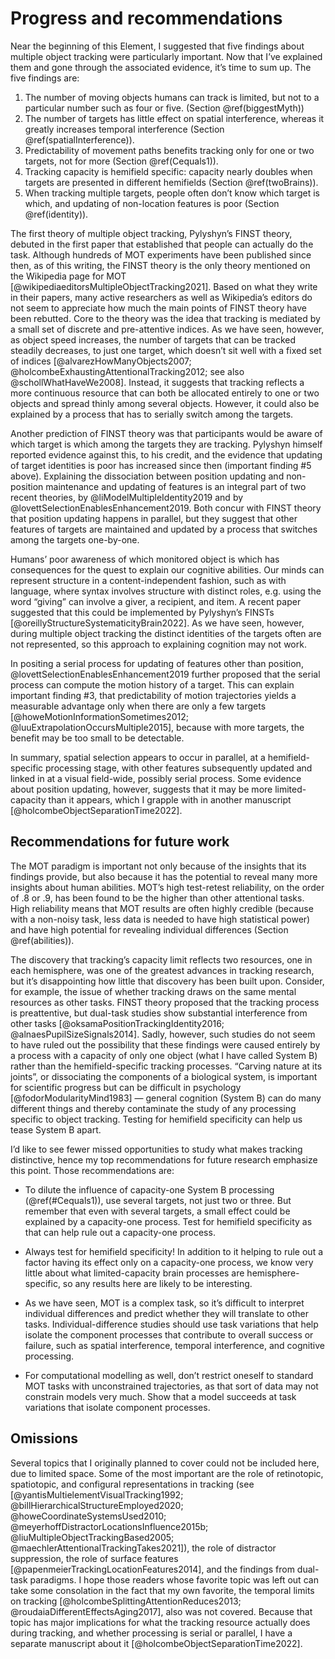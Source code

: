 # Progress and recommendations {#recommendations}

Near the beginning of this Element, I suggested that five findings about multiple object tracking were particularly important. Now that I've explained them and gone through the associated evidence, it's time to sum up. The five findings are:

1. The number of moving objects humans can track is limited, but not to a particular number such as four or five. (Section \@ref(biggestMyth))
1. The number of targets has little effect on spatial interference, whereas it greatly increases temporal interference (Section \@ref(spatialInterference)).
1. Predictability of movement paths benefits tracking only for one or two targets, not for more (Section \@ref(Cequals1)).
1. Tracking capacity is hemifield specific: capacity nearly doubles when targets are presented in different hemifields (Section \@ref(twoBrains)).
1. When tracking multiple targets, people often don't know which target is which, and updating of non-location features is poor (Section \@ref(identity)).

The first theory of multiple object tracking, Pylyshyn's FINST theory, debuted in the first paper that established that people can actually do the task. Although hundreds of MOT experiments have been published since then, as of this writing, the FINST theory is the only theory mentioned on the Wikipedia page for MOT [@wikipediaeditorsMultipleObjectTracking2021]. Based on what they write in their papers, many active researchers as well as Wikipedia's editors do not seem to appreciate how much the main points of FINST theory have been rebutted. Core to the theory was the idea that tracking is mediated by a small set of discrete and pre-attentive indices. As we have seen, however, as object speed increases, the number of targets that can be tracked steadily decreases, to just one target, which doesn't sit well with a fixed set of indices [@alvarezHowManyObjects2007; @holcombeExhaustingAttentionalTracking2012; see also @schollWhatHaveWe2008]. Instead, it suggests that tracking reflects a more continuous resource that can both be allocated entirely to one or two objects and spread thinly among several objects. However, it could also be explained by a process that has to serially switch among the targets.

Another prediction of FINST theory was that participants would be aware of which target is which among the targets they are tracking. Pylyshyn himself reported evidence against this, to his credit, and the evidence that updating of target identities is poor has increased since then (important finding #5 above). Explaining the dissociation between position updating and non-position maintenance and updating of features is an integral part of two recent theories, by @liModelMultipleIdentity2019 and by @lovettSelectionEnablesEnhancement2019. Both concur with FINST theory that position updating happens in parallel, but they suggest that other features of targets are maintained and updated by a process that switches among the targets one-by-one.

Humans' poor awareness of which monitored object is which has consequences for the quest to explain our cognitive abilities. Our minds can represent structure in a content-independent fashion, such as with language, where syntax involves structure with distinct roles, e.g. using the word "giving" can involve a giver, a recipient, and item. A recent paper suggested that this could be implemented by Pylyshyn's FINSTs [@oreillyStructureSystematicityBrain2022]. As we have seen, however, during multiple object tracking the distinct identities of the targets often are not represented, so this approach to explaining cognition may not work.

In positing a serial process for updating of features other than position, @lovettSelectionEnablesEnhancement2019 further proposed that the serial process can compute the motion history of a target. This can explain important finding #3, that predictability of motion trajectories yields a measurable advantage only when there are only a few targets [@howeMotionInformationSometimes2012; @luuExtrapolationOccursMultiple2015], because with more targets, the benefit may be too small to be detectable.

In summary, spatial selection appears to occur in parallel, at a hemifield-specific processing stage, with other features subsequently updated and linked in at a visual field-wide, possibly serial process. Some evidence about position updating, however, suggests that it may be more limited-capacity than it appears, which I grapple with in another manuscript [@holcombeObjectSeparationTime2022].

## Recommendations for future work

The MOT paradigm is important not only because of the insights that its findings provide, but also because it has the potential to reveal many more insights about human abilities. MOT's high test-retest reliability, on the order of .8 or .9, has been found to be the higher than other attentional tasks. High reliability means that MOT results are often highly credible (because with a non-noisy task, less data is needed to have high statistical power) and have high potential for revealing individual differences (Section \@ref(abilities)).

The discovery that tracking's capacity limit reflects two resources, one in each hemisphere, was one of the greatest advances in tracking research, but it's disappointing how little that discovery has been built upon. Consider, for example, the issue of whether tracking draws on the same mental resources as other tasks. FINST theory proposed that the tracking process is preattentive, but dual-task studies show substantial interference from other tasks [@oksamaPositionTrackingIdentity2016; @alnaesPupilSizeSignals2014]. Sadly, however, such studies do not seem to have ruled out the possibility that these findings were caused entirely by a process with a capacity of only one object (what I have called System B) rather than the hemifield-specific tracking processes. “Carving nature at its joints”, or dissociating the components of a biological system, is important for scientific progress but can be difficult in psychology [@fodorModularityMind1983] — general cognition (System B) can do many different things and thereby contaminate the study of any processing specific to object tracking. Testing for hemifield specificity can help us tease System B apart<!--FUTURE-->. 

I'd like to see fewer missed opportunities to study what makes tracking distinctive, hence my top recommendations for future research emphasize this point. Those recommendations are:

* To dilute the influence of capacity-one System B processing (\@ref(#Cequals1)), use several targets, not just two or three. But remember that even with several targets, a small effect could be explained by a capacity-one process. Test for hemifield specificity as that can help rule out a capacity-one process.

* Always test for hemifield specificity! In addition to it helping to rule out a factor having its effect only on a capacity-one process, we know very little about what limited-capacity brain processes are hemisphere-specific, so any results here are likely to be interesting.

* As we have seen, MOT is a complex task, so it's difficult to interpret individual differences and predict whether they will translate to other tasks. Individual-difference studies should use task variations that help isolate the component processes that contribute to overall success or failure, such as spatial interference, temporal interference, and cognitive processing.

* For computational modelling as well, don't restrict oneself to standard MOT tasks with unconstrained trajectories, as that sort of data may not constrain models very much. Show that a model succeeds at task variations that isolate component processes. <!--Another strategy is to model datasets at an individual trial level; previous efforts seem to have modelled data from only one or a few different MOT experiments.-->

## Omissions

Several topics that I originally planned to cover could not be included here, due to limited space. Some of the most important are the role of retinotopic, spatiotopic, and configural representations in tracking (see [@yantisMultielementVisualTracking1992; @billHierarchicalStructureEmployed2020; @howeCoordinateSystemsUsed2010; @meyerhoffDistractorLocationsInfluence2015b; @liuMultipleObjectTrackingBased2005; @maechlerAttentionalTrackingTakes2021]), the role of distractor suppression, the role of surface features [@papenmeierTrackingLocationFeatures2014], and the findings from dual-task paradigms. <!--The use of velocity signals -->I hope those readers whose favorite topic was left out can take some consolation in the fact that my own favorite, the temporal limits on tracking [@holcombeSplittingAttentionReduces2013; @roudaiaDifferentEffectsAging2017], also was not covered. Because that topic has major implications for what the tracking resource actually does during tracking, and whether processing is serial or parallel, I have a separate manuscript about it [@holcombeObjectSeparationTime2022]. <!--early work had concluded that MOT could not reflect serial position sampling [@pylyshynTrackingMultipleIndependent1988; @yantisMultielementVisualTracking1992], this recently has been questioned, and now is a favored account of tracking in some circumstances, as reviewed in Chapter \@ref(serialOrParallel).-->

<!--
## Dual-task OUT OF SCOPE

Another experiment indicates that trying to remember object identities can actually interfere with the ability to track [@fougnieDistinctCapacityLimits2006]. This is consistent with the possibility that position tracking and object feature updating rely on distinct mental capacities. MOT interfered with VWM a lot although not as much as VWM interfered with VWM

" though both search and MOT can be highly attentionally demanding, they may do so via demands on partially independent attentional subsystems. In particular, visual search may interfere dramatically with scene encoding because both processes rely heavily on the same underlying ventral identification-based form of attention. In contrast, MOT fails to interfere with scene encoding more than central executive tasks because MOT relies primarily on a different underlying type of visual attention, one that is dorsal and individuation based. This distinction may also help to explain why MOT and search interfere with each other so little (Alvarez et al. 2005): They may both be highly attention-demanding, yet they may draw on fundamentally different forms of attention. Similarly, this may help to explain why observers are relatively poor at encoding surface features of objects in MOT—including those of tracked targets (see, e.g., Bahrami 2003; Ko and Seiffert 2006; Scholl, Pylyshyn, and Franconeri 1999). "

Dual-task 

Alvarez, G.A., et al., Are mutielement visual tracking and visual search mutually exclusive? Journal of Experimental Psychology: Human Perception and Performance, 2005. 31(4): p. 643-667.

There seems to be an especially close link between MOT and subitizing
@trickAgeDifferencesEnumerating2003 observed that even very slow motion reduced
enumeration speed for stimuli containing 6–9 items, while
the enumeration of 1–4 items was not affected when items
were in motion. Similarly, @alstonSubitizationAttentionalEngagement2004
presented static and moving items, finding that faster and
more accurate enumeration occurred in the subitizing range
given the presence of moving items.

psilocybin seems to impair MOT but not visual working memory [@carterUsingPsilocybinInvestigate2005] 

Subitizing no bilateral advantage on accuracy, but that could be due to very high accuracy - when looking at response time, an advantage is found, although not clear it's as large as that for MOT @railoBilateralTwoitemAdvantage2014

"The results indicated that the number of items participants could subitize decreased by one for each item they tracked." @chesneyEvidenceSharedMechanism2011

 "concurrent performance of a MOT task and a VWM task still instilled substantial and load-dependent dual-task costs. " @fougnieDistinctCapacityLimits2006

@allenMultipletargetTrackingRole2006

object tracking in people with Williams Syndrome remains at the level of 4‐year‐olds, whereas the ability to remember multiple locations of static objects develops further. @ohearnDevelopmentalProfilesMultiple2010 

@howardVisualSpatialAttention2020 "for a purely spatial task, perceptual attention (TRACKING?) and working memory appear to recruit separate core capacity-limited processes."

@souzaContributionsVisualCentral2017 argued that VWM and MOT use different attentional resources." "Distracting visual attention, but not central attention, impaired MOT performance"
-->








